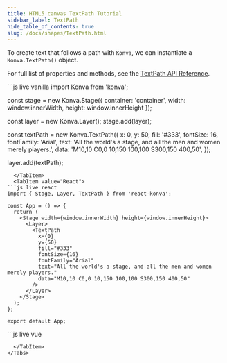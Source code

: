 ```yaml
---
title: HTML5 canvas TextPath Tutorial
sidebar_label: TextPath
hide_table_of_contents: true
slug: /docs/shapes/TextPath.html
---
```


To create text that follows a path with `Konva`, we can instantiate a `Konva.TextPath()` object.

For full list of properties and methods, see the [TextPath API Reference](/docs/api/Konva.TextPath.html).


<Tabs>
  <TabItem value="Vanilla" default>
```js live vanilla
import Konva from 'konva';

const stage = new Konva.Stage({
  container: 'container',
  width: window.innerWidth,
  height: window.innerHeight
});

const layer = new Konva.Layer();
stage.add(layer);

const textPath = new Konva.TextPath({
  x: 0,
  y: 50,
  fill: '#333',
  fontSize: 16,
  fontFamily: 'Arial',
  text: 'All the world\'s a stage, and all the men and women merely players.',
  data: 'M10,10 C0,0 10,150 100,100 S300,150 400,50',
});

layer.add(textPath);
```
  </TabItem>
  <TabItem value="React">
```js live react
import { Stage, Layer, TextPath } from 'react-konva';

const App = () => {
  return (
    <Stage width={window.innerWidth} height={window.innerHeight}>
      <Layer>
        <TextPath
          x={0}
          y={50}
          fill="#333"
          fontSize={16}
          fontFamily="Arial"
          text="All the world's a stage, and all the men and women merely players."
          data="M10,10 C0,0 10,150 100,100 S300,150 400,50"
        />
      </Layer>
    </Stage>
  );
};

export default App;
```
  </TabItem>
  <TabItem value="Vue">
```js live vue
<template>
  <v-stage :config="stageSize">
    <v-layer>
      <v-text-path :config="textPathConfig" />
    </v-layer>
  </v-stage>
</template>

<script setup>
const stageSize = {
  width: window.innerWidth,
  height: window.innerHeight
};

const textPathConfig = {
  x: 0,
  y: 50,
  fill: '#333',
  fontSize: 16,
  fontFamily: 'Arial',
  text: "All the world's a stage, and all the men and women merely players.",
  data: 'M10,10 C0,0 10,150 100,100 S300,150 400,50'
};
</script>
```
  </TabItem>
</Tabs> 
